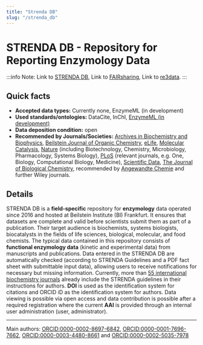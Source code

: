 ```yaml
---
title: "Strenda DB"
slug: "/strenda_db"
---
```



# STRENDA DB - Repository for Reporting Enzymology Data

:::info Note:
Link to [STRENDA DB](https://www.beilstein-strenda-db.org/), Link to [FAIRsharing](https://doi.org/10.25504/FAIRsharing.ekj9zx), Link to [re3data](http://doi.org/10.17616/R3536N).
:::

## Quick facts

-   **Accepted data types:** Currently none, EnzymeML (in development)
-   **Used standards/ontologies:** DataCite, InChI, [EnzymeML (in development)](https://enzymeml.org/)
-   **Data deposition condition:** open
-   **Recommended by Journals/Societies:** [Archives in Biochemistry and Biophysics](https://www.sciencedirect.com/journal/archives-of-biochemistry-and-biophysics), [Beilstein Journal of Organic Chemistry](https://www.beilstein-journals.org/bjoc/home), [eLife](https://elifesciences.org/), [Molecular Catalysis](https://www.sciencedirect.com/journal/molecular-catalysis), [Nature](https://www.nature.com/) (including Biotechnology, Chemistry, Microbiology, Pharmacology, Systems Biology), [PLoS](https://plos.org/) (relevant journals, e.g. One, Biology, Computational Biology, Medicine), [Scientific Data](https://www.nature.com/sdata/), [The Journal of Biological Chemistry](https://www.jbc.org/), recommended by [Angewandte Chemie](https://onlinelibrary.wiley.com/page/journal/15213773/homepage/notice-to-authors#sectFDataDeposition) and further Wiley journals.

## Details

STRENDA DB is a **field-specific** repository for **enzymology** data operated since 2016 and hosted at Beilstein Institute (BI) Frankfurt. It ensures that datasets are complete and valid before scientists submit them as part of a publication. Their target audience is biochemists, systems biologists, biocatalysts in the fields of life sciences, biological, molecular, and food chemists. The typical data contained in this repository consists of **functional enzymology data** (kinetic and experimental data) from manuscripts and publications. Data entered in the STRENDA DB are automatically checked (according to STRENDA Guidelines and a PDF fact sheet with submittable input data), allowing users to receive notifications for necessary but missing information. Currently, more than [55 international biochemistry journals](https://www.beilstein-institut.de/en/projects/strenda/journals/) already include the STRENDA guidelines in their instructions for authors. **DOI** is used as the identification system for citations and ORCID iD as the identification system for authors. Data viewing is possible via open access and data contribution is possible after a required registration where the current **AAI** is provided through an internal user administration (user, administrator).
    
---

Main authors: [ORCID:0000-0002-8697-6842](https://orcid.org/0000-0002-8697-6842), [ORCID:0000-0001-7696-7662](https://orcid.org/0000-0001-7696-7662), [ORCID:0000-0003-4480-8661](https://orcid.org/0000-0003-4480-8661) and [ORCID:0000-0002-5035-7978](https://orcid.org/0000-0002-5035-7978)
